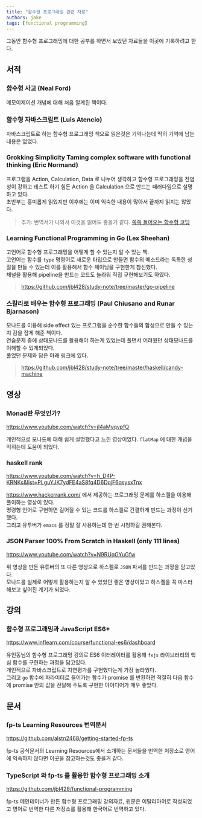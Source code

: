 ```yaml
---
title: "함수형 프로그래밍 관련 자료"
authors: jake
tags: [functional programming]
---
```


그동안 함수형 프로그래밍에 대한 공부를 하면서 보았던 자료들을 이곳에 기록하려고 한다.

<!--truncate-->

## 서적

### 함수형 사고 (Neal Ford)

메모이제이션 개념에 대해 처음 알게된 책이다.

### 함수형 자바스크립트 (Luis Atencio)

자바스크립트로 하는 함수형 프로그래밍 책으로 읽은것은 기억나는데 딱히 기억에 남는 내용은 없었다.

### Grokking Simplicity Taming complex software with functional thinking (Eric Normand)

프로그램을 Action, Calculation, Data 로 나누어 생각하고 함수형 프로그래밍을 전염성이 강하고 테스트 하기 힘든 Action 을 Calculation 으로 만드는 패러다임으로 설명하고 있다.  
초반부는 흥미롭게 읽었지만 이후에는 이미 익숙한 내용이 많아서 끝까지 읽지는 않았다.

> 추가: 번역서가 나와서 이것을 읽어도 좋을거 같다. [쏙쏙 들어오는 함수형 코딩](http://www.yes24.com/Product/Goods/108748841)

### Learning Functional Programming in Go (Lex Sheehan)

고언어로 함수형 프로그래밍을 어떻게 할 수 있는지 알 수 있는 책.  
고언어는 함수를 `type` 명령어로 새로운 타입으로 만들면 함수의 메소드라는 독특한 성질을 만들 수 있는데 이를 활용해서 함수 체이닝을 구현한게 참신했다.  
채널을 활용해 pipeline을 만드는 코드도 놀라워 직접 구현해보기도 하였다.

> https://github.com/jbl428/study-note/tree/master/go-pipeline

### 스칼라로 배우는 함수형 프로그래밍 (Paul Chiusano and Runar Bjarnason)

모나드를 이용해 side effect 있는 프로그램을 순수한 함수들의 합성으로 만들 수 있는지 감을 잡게 해준 책이다.  
연습문제 중에 상태모나드를 활용해야 하는게 있었는데 풀면서 어려웠던 상태모나드를 이해할 수 있게되었다.  
풀었던 문제와 답은 아래 링크에 있다.

> https://github.com/jbl428/study-note/tree/master/haskell/candy-machine

## 영상

### Monad란 무엇인가?

https://www.youtube.com/watch?v=jI4aMyqvpfQ

개인적으로 모나드에 대해 쉽게 설명했다고 느낀 영상이었다. `flatMap` 에 대한 개념을 익히는데 도움이 되었다.

### haskell rank

https://www.youtube.com/watch?v=h_D4P-KRNKs&list=PLguYJK7ydFE4aS8fq4D6DqjF6qsysxTnx

https://www.hackerrank.com/ 에서 제공하는 프로그래밍 문제를 하스켈을 이용해 풀이하는 영상이 있다.  
명령형 언어로 구현하면 길어질 수 있는 코드를 하스켈로 간결하게 만드는 과정이 신기했다.  
그리고 유투버가 `emacs` 를 정말 잘 사용하는데 한 번 시청하길 권해본다.

### JSON Parser 100% From Scratch in Haskell (only 111 lines)

https://www.youtube.com/watch?v=N9RUqGYuGfw

위 영상을 만든 유튜버의 또 다른 영상으로 하스켈로 `JSON` 파서를 만드는 과정을 담고있다.  
모나드를 실제로 어떻게 활용하는지 알 수 있었던 좋은 영상이었고 하스켈을 꼭 마스터 해보고 싶어진 계기가 되었다.

## 강의

### 함수형 프로그래밍과 JavaScript ES6+

https://www.inflearn.com/course/functional-es6/dashboard

유인동님의 함수형 프로그래밍 강의로 ES6 이터레이터를 활용해 `fxjs` 라이브러리의 핵심 함수를 구현하는 과정을 담고있다.  
개인적으로 자바스크립트로 지연평가를 구현했다는게 가장 놀라웠다.  
그리고 `go` 함수에 파라미터로 들어가는 함수가 promise 를 반환하면 적절히 다음 함수에 promise 안의 값을 전달해 주도록 구현한 아이디어가 매우 좋았다.

## 문서

### fp-ts Learning Resources 번역문서

https://github.com/alstn2468/getting-started-fp-ts

fp-ts 공식문서의 Learning Resources에서 소개하는 문서들을 번역한 저장소로 영어에 익숙하지 않다면 이곳을 참고하는것도 좋을거 같다.

### TypeScript 와 fp-ts 를 활용한 함수형 프로그래밍 소개

https://github.com/jbl428/functional-programming

fp-ts 메인테이너가 만든 함수형 프로그래밍 강의자료, 원문은 이탈리아어로 작성되었고 영어로 번역한 다른 저장소를 활용해 한국어로 번역하고 있다.
